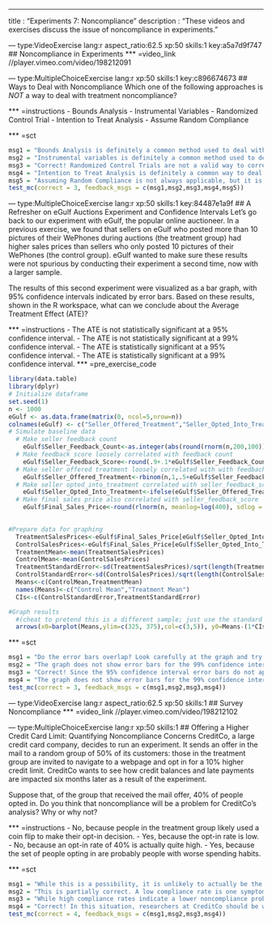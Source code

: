 --- 
title       : "Experiments 7: Noncompliance"
description : "These videos and exercises discuss the issue of noncompliance in experiments."

--- type:VideoExercise lang:r aspect_ratio:62.5 xp:50 skills:1 key:a5a7d9f747
## Noncompliance in Experiments
*** =video_link
//player.vimeo.com/video/198212091

--- type:MultipleChoiceExercise lang:r xp:50 skills:1 key:c896674673
## Ways to Deal with Noncompliance
Which one of the following approaches is *NOT* a way to deal with treatment noncompliance?

*** =instructions
- Bounds Analysis
- Instrumental Variables
- Randomized Control Trial
- Intention to Treat Analysis
- Assume Random Compliance

*** =sct
```{r}
msg1 = "Bounds Analysis is definitely a common method used to deal with noncompliance, and we're looking for a way that is **NOT** appropriate, so try again."
msg2 = "Instrumental variables is definitely a common method used to deal with noncompliance, and we're looking for a way that is **NOT** appropriate, so try again."
msg3 = "Correct! Randomized Control Trials are not a valid way to correct for noncompliance, because they themselves are susceptible to treatment noncompliance."
msg4 = "Intention to Treat Analysis is definitely a common way to deal with noncompliance, and we're looking for a way that is **NOT** appropriate, so try again"
msg5 = "Assuming Random Compliance is not always applicable, but it is nonetheless commonly used to deal with noncompliance, so try again"
test_mc(correct = 3, feedback_msgs = c(msg1,msg2,msg3,msg4,msg5))
```

--- type:MultipleChoiceExercise lang:r xp:50 skills:1 key:84487e1a9f
## A Refresher on eGulf Auctions Experiment and Confidence Intervals 
Let's go back to our experiment with eGulf, the popular online auctioneer. In a previous exercise, we found that sellers on eGulf who posted more than 10 pictures of their WePhones during auctions (the treatment group) had higher sales prices than sellers who only posted 10 pictures of their WePhones (the control group). eGulf wanted to make sure these results were not spurious by conducting their experiment a second time, now with a larger sample. 

The results of this second experiment were visualized as a bar graph, with 95% confidence intervals indicated by error bars. Based on these results, shown in the R workspace, what can we conclude about the Average Treatment Effect (ATE)? 

*** =instructions
- The ATE is not statistically significant at a 95% confidence interval.
- The ATE is not statistically significant at a 99% confidence interval.
- The ATE is statistically significant at a 95% confidence interval.
- The ATE is statistically significant at a 99% confidence interval.
*** =pre_exercise_code
```{r}
library(data.table)
library(dplyr)
# Initialize dataframe
set.seed(1)
n <- 1000
eGulf <- as.data.frame(matrix(0, ncol=5,nrow=n))
colnames(eGulf) <- c("Seller_Offered_Treatment","Seller_Opted_Into_Treatment","Seller_Feedback_Count","Seller_Feedback_Score","Auction_Final_Sales_Price")
# Simulate baseline data
  # Make seller feedback count
    eGulf$Seller_Feedback_Count<-as.integer(abs(round(rnorm(n,200,100))))
  # Make feedback score loosely correlated with feedback count 
    eGulf$Seller_Feedback_Score<-round(.9+.1*eGulf$Seller_Feedback_Count/max(eGulf$Seller_Feedback_Count)-rbeta(100,1,10),2)
  # Make seller offered treatment loosely correlated with with feedback count 
    eGulf$Seller_Offered_Treatment<-rbinom(n,1,.5+eGulf$Seller_Feedback_Count/max(eGulf$Seller_Feedback_Count)/5)
  # Make seller opted_into_treatment correlated with seller_feedback_score
    eGulf$Seller_Opted_Into_Treatment<-ifelse(eGulf$Seller_Offered_Treatment==0,0,rbinom(n,1,eGulf$Seller_Feedback_Score^5)) #
  # Make final sales price also correlated with seller_feedback_score
    eGulf$Final_Sales_Price<-round(rlnorm(n, meanlog=log(400), sdlog = log(1.2))*eGulf$Seller_Feedback_Score)

    
#Prepare data for graphing
  TreatmentSalesPrices<-eGulf$Final_Sales_Price[eGulf$Seller_Opted_Into_Treatment==1]
  ControlSalesPrices<-eGulf$Final_Sales_Price[eGulf$Seller_Opted_Into_Treatment==0]
  TreatmentMean<-mean(TreatmentSalesPrices)
  ControlMean<-mean(ControlSalesPrices)
  TreatmentStandardError<-sd(TreatmentSalesPrices)/sqrt(length(TreatmentSalesPrices))
  ControlStandardError<-sd(ControlSalesPrices)/sqrt(length(ControlSalesPrices))
  Means<-c(ControlMean,TreatmentMean)
  names(Means)<-c("Control Mean","Treatment Mean")
  CIs<-c(ControlStandardError,TreatmentStandardError)

#Graph results
  #(cheat to pretend this is a different sample; just use the standard errors rather than true confidence intervals. This makes the differences clearly visible.)
  arrows(x0=barplot(Means,ylim=c(325, 375),col=c(3,5)), y0=Means-(1*CIs), y1=Means+(1*CIs), code=3, angle=90,length=.4)

```

*** =sct
```{r}
msg1 = "Do the error bars overlap? Look carefully at the graph and try again."
msg2 = "The graph does not show error bars for the 99% confidence interval, so no conclusion can be made about the statistical significance of the ATE at the 99% confidence interval. Try again."
msg3 = "Correct! Since the 95% confidence interval error bars do not appear to overlap, we can conclude that the difference is statistically significant at the 95% confidence level."
msg4 = "The graph does not show error bars for the 99% confidence interval, so no conclusion can be made about the statistical significance of the ATE at the 99% confidence interval. Try again."
test_mc(correct = 3, feedback_msgs = c(msg1,msg2,msg3,msg4))
```


--- type:VideoExercise lang:r aspect_ratio:62.5 xp:50 skills:1
## Survey Noncompliance
*** =video_link
//player.vimeo.com/video/198212102

--- type:MultipleChoiceExercise lang:r xp:50 skills:1
## Offering a Higher Credit Card Limit: Quantifying Noncompliance Concerns
CreditCo, a large credit card company, decides to run an experiment. It sends an offer in the mail to a random group of 50% of its customers: those in the treatment group are invited to navigate to a webpage and opt in for a 10% higher credit limit. CreditCo wants to see how credit balances and late payments are impacted six months later as a result of the experiment. 

Suppose that, of the group that received the mail offer, 40% of people opted in. Do you think that noncompliance will be a problem for CreditCo's analysis? Why or why not?

*** =instructions
- No, because people in the treatment group likely used a coin flip to make their opt-in decision.
- Yes, because the opt-in rate is low.
- No, because an opt-in rate of 40% is actually quite high.
- Yes, because the set of people opting in are probably people with worse spending habits.

*** =sct
```{r}
msg1 = "While this is a possibility, it is unlikely to actually be the case. Try again."
msg2 = "This is partially correct. A low compliance rate is one symptom of a noncompliance problem."
msg3 = "While high compliance rates indicate a lower noncompliance problem, the rate of 40% in this situation is likely to be problematic."
msg4 = "Correct! In this situation, researchers at CreditCo should be worried about the spending habits of those who opted in to the offer."
test_mc(correct = 4, feedback_msgs = c(msg1,msg2,msg3,msg4))
```



